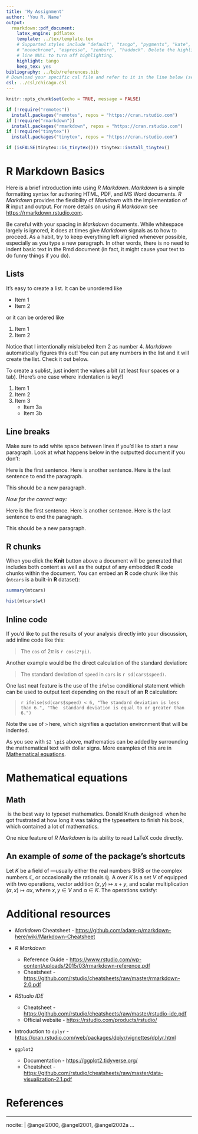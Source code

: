 ```yaml
---
title: 'My Assignment'
author: 'You R. Name'
output:
  rmarkdown::pdf_document:
    latex_engine: pdflatex
    template: ../tex/template.tex
    # Supported styles include "default", "tango", "pygments", "kate", 
    # "monochrome", "espresso", "zenburn", "haddock". Delete the highlighting 
    # line NULL to turn off highlighting.
    highlight: tango
    keep_tex: yes
bibliography: ../bib/references.bib
# Download your specific csl file and refer to it in the line below (see https://www.zotero.org/styles/)
csl: ../csl/chicago.csl
---
```


<!--
This text in between arrows is commented and will be ignored in the final PDF.

Above is the YAML (YAML Ain't Markup Language) header that includes a lot of 
metadata used to produce the document.  Be careful with spacing in this header!

If you receive a duplicate label error after knitting, make sure to delete the 
index.Rmd file and then knit again.

You can delete all the lines starting with "#" in the header, also you can 
delete the bibliography and/or csl as well
-->

<!--
This chunk sets the global options and can be deleted, you could add
warning = FALSE or any other R Markdown option
-->
```r
knitr::opts_chunk$set(echo = TRUE, message = FALSE)
```

<!--
You can delete the next chunk afterwards, but Knit without removing it first to 
setup LaTeX. On Windows, you might need to restart your computer and try again 
if knitting the document doesn't work.
-->
```r
if (!require("remotes")) 
  install.packages("remotes", repos = "https://cran.rstudio.com")
if (!require("rmarkdown")) 
  install.packages("rmarkdown", repos = "https://cran.rstudio.com")
if (!require("tinytex")) 
  install.packages("tinytex", repos = "https://cran.rstudio.com")

if (isFALSE(tinytex::is_tinytex())) tinytex::install_tinytex()
```

<!--
The {#rmd-basics} text after the chapter declaration will allow us to link 
throughout the document back to the beginning of Chapter 1.  These labels will 
automatically be generated (if not specified) by changing the spaces to hyphens 
and capital letters to lowercase.  Look for the reference to this label at the 
beginning of Chapter 2.
-->

# R Markdown Basics {#rmd-basics}

Here is a brief introduction into using _R Markdown_. _Markdown_ is a simple 
formatting syntax for authoring HTML, PDF, and MS Word documents. _R Markdown_ 
provides the flexibility of _Markdown_ with the implementation of **R** input 
and output.  For more details on using _R Markdown_ see 
<https://rmarkdown.rstudio.com>.  

Be careful with your spacing in _Markdown_ documents.  While whitespace largely 
is ignored, it does at times give _Markdown_ signals as to how to proceed.  As 
a habit, try to keep everything left aligned whenever possible, especially as 
you type a new paragraph.  In other words, there is no need to indent basic 
text in the Rmd document (in fact, it might cause your text to do funny things 
if you do).

## Lists

It's easy to create a list.  It can be unordered like

* Item 1
* Item 2

or it can be ordered like

1. Item 1
4. Item 2

Notice that I intentionally mislabeled Item 2 as number 4.  _Markdown_ 
automatically figures this out!  You can put any numbers in the list and it 
will create the list.  Check it out below.

To create a sublist, just indent the values a bit (at least four spaces or a 
tab).  (Here's one case where indentation is key!)

1. Item 1
1. Item 2
1. Item 3
    - Item 3a
    - Item 3b

## Line breaks

Make sure to add white space between lines if you'd like to start a new 
paragraph.  Look at what happens below in the outputted document if you don't:

Here is the first sentence.  Here is another sentence.  Here is the last 
sentence to end the paragraph.

This should be a new paragraph.

*Now for the correct way:* 

Here is the first sentence.  Here is another sentence.  Here is the last 
sentence to end the paragraph.

This should be a new paragraph.

## R chunks

When you click the **Knit** button above a document will be generated that 
includes both content as well as the output of any embedded **R** code chunks 
within the document. You can embed an **R** code chunk like this (`ntcars` is a 
built-in **R** dataset):

```r
summary(mtcars)
```

```r
hist(mtcars$wt)
```

## Inline code

If you'd like to put the results of your analysis directly into your discussion,
add inline code like this:

> The `cos` of $2 \pi$ is `r cos(2*pi)`. 

Another example would be the direct calculation of the standard deviation:

> The standard deviation of `speed` in `cars` is `r sd(cars$speed)`.

One last neat feature is the use of the `ifelse` conditional statement which can
be used to output text depending on the result of an **R** calculation:

> `r ifelse(sd(cars$speed) < 6, "The standard deviation is less than 6.", "The 
> standard deviation is equal to or greater than 6.")`

Note the use of `>` here, which signifies a quotation environment that will be 
indented.

As you see with `$2 \pi$` above, mathematics can be added by surrounding the 
mathematical text with dollar signs.  More examples of this are in 
[Mathematical equations].

# Mathematical equations

## Math

\TeX\ is the best way to typeset mathematics. Donald Knuth designed \TeX\ when 
he got frustrated at how long it was taking the typesetters to finish his book, 
which contained a lot of mathematics.

One nice feature of _R Markdown_ is its ability to read LaTeX code directly.

## An example of *some* of the package's shortcuts

Let $K$ be a field of \dfn{scalars}\index{field!scalar}\index{scalar}---usually 
either the real numbers $\R$ or the complex numbers 
$\mathbb C$, or occasionally the rationals $\mathbb Q$. A \idfn{vector space} 
over $K$ is a set
$V$ of \dfn{vectors}\index{vector} equipped with two operations, vector 
addition $(x,y)\mapsto x+y$, and scalar multiplication 
$(\alpha,x)\mapsto \alpha x$, where $x,y\in V$ and $\alpha\in K$.  The 
operations satisfy:

\begin{description}
\item[V.1] $x+y=y+x$
\item[V.2] $(x+y)+z=x+(y+z)$
\item[V.3] There is a vector $0$, satisfying $x+0=x$ for every vector $x$.
\item[V.4] $x+(-1)x=0$
\item[V.5] $\alpha(\beta x)=(\alpha \beta)x$
\item[V.6] $1x=x$
\item[V.7] $\alpha(x+y)=(\alpha x)+(\alpha y)$
\item[V.8] $(\alpha+\beta)x=(\alpha x)+(\beta x)$
\end{description}

# Additional resources

- _Markdown_ Cheatsheet - 
<https://github.com/adam-p/markdown-here/wiki/Markdown-Cheatsheet>

- _R Markdown_
    - Reference Guide - 
    <https://www.rstudio.com/wp-content/uploads/2015/03/rmarkdown-reference.pdf>
    - Cheatsheet - 
    <https://github.com/rstudio/cheatsheets/raw/master/rmarkdown-2.0.pdf>

- _RStudio IDE_
    - Cheatsheet - 
    <https://github.com/rstudio/cheatsheets/raw/master/rstudio-ide.pdf>
    - Official website - 
    <https://rstudio.com/products/rstudio/>

- Introduction to `dplyr` - 
<https://cran.rstudio.com/web/packages/dplyr/vignettes/dplyr.html>

- `ggplot2`
    - Documentation - 
    <https://ggplot2.tidyverse.org/>
    - Cheatsheet - 
    <https://github.com/rstudio/cheatsheets/raw/master/data-visualization-2.1.pdf>

<!--
The bib chunk below must go last in this document according to how R Markdown 
renders.  More info is at 
http://rmarkdown.rstudio.com/authoring_bibliographies_and_citations.html
-->

# References {-}

<!--
This manually sets the header for this unnumbered chapter.
-->
\markboth{References}{References}

<!--
To remove the indentation of the first entry.
-->
\noindent

<!--
This is just for testing with more citations for the bibliography at the end.  
Add other entries into the list here if you'd like them to appear in the 
bibliography even if they weren't explicitly cited in the document.
-->

---
nocite: | 
  @angel2000, @angel2001, @angel2002a
...
